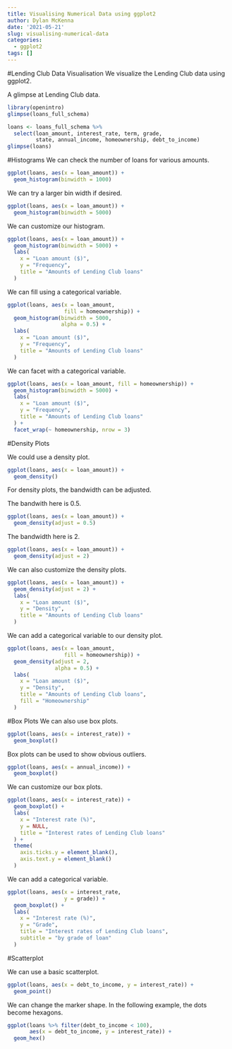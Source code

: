```yaml
---
title: Visualising Numerical Data using ggplot2
author: Dylan McKenna
date: '2021-05-21'
slug: visualising-numerical-data
categories:
  - ggplot2
tags: []
---
```


#Lending Club Data Visualisation
We visualize the Lending Club data using ggplot2.

A glimpse at Lending Club data.

```r
library(openintro)
glimpse(loans_full_schema)

```

```r
loans <- loans_full_schema %>%
  select(loan_amount, interest_rate, term, grade, 
         state, annual_income, homeownership, debt_to_income)
glimpse(loans)
```

#Histograms
We can check the number of loans for various amounts.

```r
ggplot(loans, aes(x = loan_amount)) +
  geom_histogram(binwidth = 1000)
```
We can try a larger bin width if desired.

```r
ggplot(loans, aes(x = loan_amount)) +
  geom_histogram(binwidth = 5000)
```

We can customize our histogram.
```r
ggplot(loans, aes(x = loan_amount)) +
  geom_histogram(binwidth = 5000) +
  labs(
    x = "Loan amount ($)",
    y = "Frequency",
    title = "Amounts of Lending Club loans"
  )
```

We can fill using a categorical variable.
```r
ggplot(loans, aes(x = loan_amount, 
                  fill = homeownership)) +
  geom_histogram(binwidth = 5000,
                 alpha = 0.5) +
  labs(
    x = "Loan amount ($)",
    y = "Frequency",
    title = "Amounts of Lending Club loans"
  )
```

We can facet with a categorical variable.
```r
ggplot(loans, aes(x = loan_amount, fill = homeownership)) + 
  geom_histogram(binwidth = 5000) +
  labs(
    x = "Loan amount ($)",
    y = "Frequency",
    title = "Amounts of Lending Club loans"
  ) +
  facet_wrap(~ homeownership, nrow = 3)
```

#Density Plots

We could use a density plot.
```r
ggplot(loans, aes(x = loan_amount)) +
  geom_density()

```
For density plots, the bandwidth can be adjusted.

The bandwith here is 0.5.
```r
ggplot(loans, aes(x = loan_amount)) +
  geom_density(adjust = 0.5)
```
The bandwidth here is 2.
```r
ggplot(loans, aes(x = loan_amount)) +
  geom_density(adjust = 2)
```
We can also customize the density plots.
```r
ggplot(loans, aes(x = loan_amount)) +
  geom_density(adjust = 2) +
  labs(
    x = "Loan amount ($)",
    y = "Density",
    title = "Amounts of Lending Club loans"
  )
```
We can add a categorical variable to our density plot.
```r
ggplot(loans, aes(x = loan_amount, 
                  fill = homeownership)) +
  geom_density(adjust = 2, 
               alpha = 0.5) +
  labs(
    x = "Loan amount ($)",
    y = "Density",
    title = "Amounts of Lending Club loans", 
    fill = "Homeownership"
  )
```

#Box Plots
We can also use box plots.

```r
ggplot(loans, aes(x = interest_rate)) +
  geom_boxplot()
```

Box plots can be used to show obvious outliers.
```r
ggplot(loans, aes(x = annual_income)) +
  geom_boxplot()
```

We can customize our box plots.

```r
ggplot(loans, aes(x = interest_rate)) +
  geom_boxplot() +
  labs(
    x = "Interest rate (%)",
    y = NULL,
    title = "Interest rates of Lending Club loans"
  ) +
  theme(
    axis.ticks.y = element_blank(),
    axis.text.y = element_blank()
  )
```

We can add a categorical variable.

```r
ggplot(loans, aes(x = interest_rate,
                  y = grade)) +
  geom_boxplot() +
  labs(
    x = "Interest rate (%)",
    y = "Grade",
    title = "Interest rates of Lending Club loans",
    subtitle = "by grade of loan"
  )
```

#Scatterplot

We can use a basic scatterplot.

```r
ggplot(loans, aes(x = debt_to_income, y = interest_rate)) +
  geom_point()
```

We can change the marker shape. In the following example, the dots become hexagons.

```r
ggplot(loans %>% filter(debt_to_income < 100), 
       aes(x = debt_to_income, y = interest_rate)) +
  geom_hex()
```

